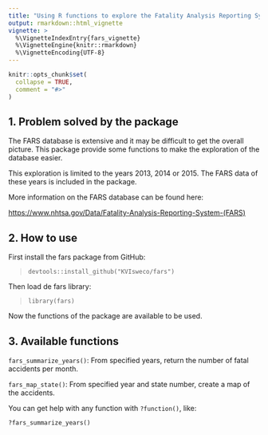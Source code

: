 ```yaml
---
title: "Using R functions to explore the Fatality Analysis Reporting System (FARS)"
output: rmarkdown::html_vignette
vignette: >
  %\VignetteIndexEntry{fars_vignette}
  %\VignetteEngine{knitr::rmarkdown}
  %\VignetteEncoding{UTF-8}
---
```


```r
knitr::opts_chunk$set(
  collapse = TRUE,
  comment = "#>"
)
```

## 1. Problem solved by the package
The FARS database is extensive and it may be difficult to get the overall picture.
This package provide some functions to make the exploration of the database easier.

This exploration is limited to the years 2013, 2014 or 2015. The FARS data of these years is included in the package.

More information on the FARS database can be found here:

<https://www.nhtsa.gov/Data/Fatality-Analysis-Reporting-System-(FARS)>

## 2. How to use
First install the fars package from GitHub:

> `devtools::install_github("KVIsweco/fars")`

Then load de fars library:

> `library(fars)`

Now the functions of the package are available to be used.


## 3. Available functions

`fars_summarize_years()`: From specified years, return the number of fatal accidents per month.

`fars_map_state()`: From specified year and state number, create a map of the accidents.

You can get help with any function with `?function()`, like: 

`?fars_summarize_years()`
